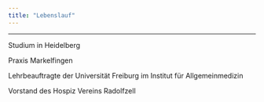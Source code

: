```yaml
---
title: "Lebenslauf"
---
```


------------------------------------------------------------------------



Studium in Heidelberg

Praxis Markelfingen

Lehrbeauftragte der Universität Freiburg im Institut für Allgemeinmedizin

Vorstand des Hospiz Vereins Radolfzell
